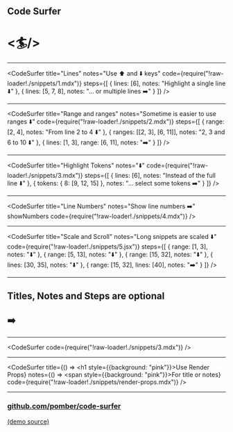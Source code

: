<!-- import { CodeSurfer } from "mdx-deck-code-surfer"; -->

## Code Surfer

# <🏄/>

---

<CodeSurfer
  title="Lines"
  notes="Use ⬆️ and ⬇️ keys"
  code={require("!raw-loader!./snippets/1.mdx")}
  steps={[
    { lines: [6], notes: "Highlight a single line ⬇️" },
    { lines: [5, 7, 8], notes: "... or multiple lines ➡️" }
  ]}
/>

---

<CodeSurfer
  title="Range and ranges"
  notes="Sometime is easier to use ranges ⬇️"
  code={require("!raw-loader!./snippets/2.mdx")}
  steps={[
    { range: [2, 4], notes: "From line 2 to 4 ⬇️" },
    { ranges: [[2, 3], [6, 11]], notes: "2, 3 and 6 to 10 ⬇️" },
    { lines: [1, 3], range: [6, 11], notes: "➡️" }
  ]}
/>

---

<CodeSurfer
  title="Highlight Tokens"
  notes="⬇️"
  code={require("!raw-loader!./snippets/3.mdx")}
  steps={[
    { lines: [6], notes: "Instead of the full line ⬇️" },
    { tokens: { 8: [9, 12, 15] }, notes: "... select some tokens ➡️" }
  ]}
/>

---

<CodeSurfer
  title="Line Numbers"
  notes="Show line numbers ➡️"
  showNumbers
  code={require("!raw-loader!./snippets/4.mdx")}
/>

---

<CodeSurfer
  title="Scale and Scroll"
  notes="Long snippets are scaled ⬇️"
  code={require("!raw-loader!./snippets/5.jsx")}
  steps={[
    { range: [1, 3], notes: "⬇️" },
    { range: [5, 13], notes: "⬇️" },
    { range: [15, 32], notes: "⬇️" },
    { lines: [30, 35], notes: "⬇️" },
    { range: [15, 32], lines: [40], notes: "➡️" }
  ]}
/>

---

## Titles, Notes and Steps are optional

## ➡️

---

<CodeSurfer
  code={require("!raw-loader!./snippets/3.mdx")}
/>

---

<CodeSurfer
  title={() => <h1 style={{background: "pink"}}>Use Render Props</h1>}
  notes={() => <span style={{background: "pink"}}>For title or notes</span>}
  code={require("!raw-loader!./snippets/render-props.mdx")}
/>

---


### [github.com/pomber/code-surfer](https://github.com/pomber/code-surfer)

[(demo source)](https://github.com/pomber/code-surfer/blob/master/packages/mdx-deck-code-surfer/docs/sample.mdx)
